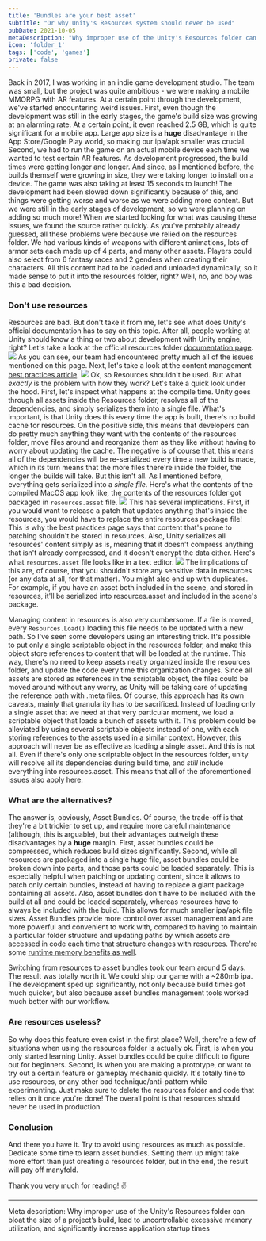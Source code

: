 ```yaml
---
title: 'Bundles are your best asset'
subtitle: "Or why Unity's Resources system should never be used"
pubDate: 2021-10-05
metaDescription: "Why improper use of the Unity's Resources folder can bloat the size of a project’s build, lead to uncontrollable excessive memory utilization, and significantly increase application startup times"
icon: 'folder_1'
tags: ['code', 'games']
private: false
---
```


Back in 2017, I was working in an indie game development studio. The team was small, but the project was quite ambitious - we were making a mobile MMORPG with AR features. At a certain point through the development, we've started encountering weird issues. First, even though the development was still in the early stages, the game's build size was growing at an alarming rate. At a certain point, it even reached 2.5 GB, which is quite significant for a mobile app. Large app size is a **huge** disadvantage in the App Store/Google Play world, so making our ipa/apk smaller was crucial. Second, we had to run the game on an actual mobile device each time we wanted to test certain AR features. As development progressed, the build times were getting longer and longer. And since, as I mentioned before, the builds themself were growing in size, they were taking longer to install on a device. The game was also taking at least 15 seconds to launch! The development had been slowed down significantly because of this, and things were getting worse and worse as we were adding more content. But we were still in the early stages of development, so we were planning on adding so much more! When we started looking for what was causing these issues, we found the source rather quickly. As you've probably already guessed, all these problems were because we relied on the resources folder. We had various kinds of weapons with different animations, lots of armor sets each made up of 4 parts, and many other assets. Players could also select from 6 fantasy races and 2 genders when creating their characters. All this content had to be loaded and unloaded dynamically, so it made sense to put it into the resources folder, right? Well, no, and boy was this a bad decision.

### Don't use resources

Resources are bad. But don't take it from me, let's see what does Unity's official documentation has to say on this topic. After all, people working at Unity should know a thing or two about development with Unity engine, right? Let's take a look at the official resources folder [documentation page](https://docs.unity3d.com/Manual/BestPracticeUnderstandingPerformanceInUnity6.html).
![](https://api.longwintershadows.com/assets/resources/1.png)
As you can see, our team had encountered pretty much all of the issues mentioned on this page. Next, let's take a look at the content management [best practices article](https://learn.unity.com/tutorial/assets-resources-and-assetbundles#5c7f8528edbc2a002053b5a7).
![](https://api.longwintershadows.com/assets/resources/2.png)
Ok, so Resources shouldn't be used. But what _exactly_ is the problem with how they work? Let's take a quick look under the hood. First, let's inspect what happens at the compile time. Unity goes through all assets inside the Resources folder, resolves all of the dependencies, and simply serializes them into a single file. What's important, is that Unity does this every time the app is built, there's no build cache for resources. On the positive side, this means that developers can do pretty much anything they want with the contents of the resources folder, move files around and reorganize them as they like without having to worry about updating the cache. The negative is of course that, this means all of the dependencies will be re-serialized every time a new build is made, which in its turn means that the more files there're inside the folder, the longer the builds will take. But this isn't all. As I mentioned before, everything gets serialized into a _single file_. Here's what the contents of the compiled MacOS app look like, the contents of the resources folder got packaged in `resources.asset` file.
![](https://api.longwintershadows.com/assets/resources/3.png)
This has several implications. First, if you would want to release a patch that updates anything that's inside the resources, you would have to replace the entire resources package file! This is why the best practices page says that content that's prone to patching shouldn't be stored in resources. Also, Unity serializes all resources' content simply as is, meaning that it doesn't compress anything that isn't already compressed, and it doesn't encrypt the data either. Here's what `resources.asset` file looks like in a text editor.
![](https://api.longwintershadows.com/assets/resources/4.png)
The implications of this are, of course, that you shouldn't store any sensitive data in resources (or any data at all, for that matter). You might also end up with duplicates. For example, if you have an asset both included in the scene, and stored in resources, it'll be serialized into resources.asset and included in the scene's package.

Managing content in resources is also very cumbersome. If a file is moved, every `Resources.Load()` loading this file needs to be updated with a new path. So I've seen some developers using an interesting trick. It's possible to put only a single scriptable object in the resources folder, and make this object store references to content that will be loaded at the runtime. This way, there's no need to keep assets neatly organized inside the resources folder, and update the code every time this organization changes. Since all assets are stored as references in the scriptable object, the files could be moved around without any worry, as Unity will be taking care of updating the reference path with .meta files. Of course, this approach has its own caveats, mainly that granularity has to be sacrificed. Instead of loading only a single asset that we need at that very particular moment, we load a scriptable object that loads a bunch of assets with it. This problem could be alleviated by using several scriptable objects instead of one, with each storing references to the assets used in a similar context. However, this approach will never be as effective as loading a single asset. And this is not all. Even if there's only one scriptable object in the resources folder, unity will resolve all its dependencies during build time, and _still_ include everything into resources.asset. This means that all of the aforementioned issues also apply here.

### What are the alternatives?

The answer is, obviously, Asset Bundles. Of course, the trade-off is that they're a bit trickier to set up, and require more careful maintenance (although, this is arguable), but their advantages outweigh these disadvantages by a **huge** margin. First, asset bundles could be compressed, which reduces build sizes significantly. Second, while all resources are packaged into a single huge file, asset bundles could be broken down into parts, and those parts could be loaded separately. This is especially helpful when patching or updating content, since it allows to patch only certain bundles, instead of having to replace a giant package containing all assets. Also, asset bundles don't have to be included with the build at all and could be loaded separately, whereas resources have to always be included with the build. This allows for much smaller ipa/apk file sizes. Asset Bundles provide more control over asset management and are more powerful and convenient to work with, compared to having to maintain a particular folder structure and updating paths by which assets are accessed in code each time that structure changes with resources. There're some [runtime memory benefits as well](https://blogs.unity3d.com/2017/04/12/asset-bundles-vs-resources-a-memory-showdown/).

Switching from resources to asset bundles took our team around 5 days. The result was totally worth it. We could ship our game with a ~280mb ipa. The development sped up significantly, not only because build times got much quicker, but also because asset bundles management tools worked much better with our workflow.

### Are resources useless?

So why does this feature even exist in the first place? Well, there're a few of situations when using the resources folder is actually ok. First, is when you only started learning Unity. Asset bundles could be quite difficult to figure out for beginners. Second, is when you are making a prototype, or want to try out a certain feature or gameplay mechanic quickly. It's totally fine to use resources, or any other bad technique/anti-pattern while experimenting. Just make sure to delete the resources folder and code that relies on it once you're done! The overall point is that resources should never be used in production.

### Conclusion

And there you have it. Try to avoid using resources as much as possible. Dedicate some time to learn asset bundles. Setting them up might take more effort than just creating a resources folder, but in the end, the result will pay off manyfold.

Thank you very much for reading! ✌️

---

Meta description:
Why improper use of the Unity's Resources folder can bloat the size of a project’s build, lead to uncontrollable excessive memory utilization, and significantly increase application startup times
